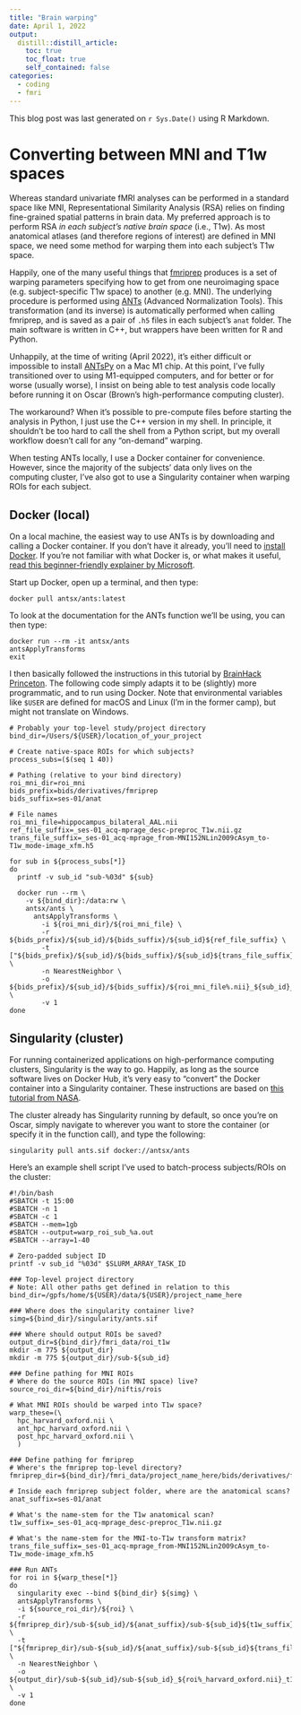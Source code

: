 ```yaml
---
title: "Brain warping"
date: April 1, 2022
output:
  distill::distill_article:
    toc: true
    toc_float: true
    self_contained: false
categories:
  - coding
  - fmri
---
```


This blog post was last generated on `r Sys.Date()` using R Markdown.

# Converting between MNI and T1w spaces

Whereas standard univariate fMRI analyses can be performed in a standard space like MNI, Representational Similarity Analysis (RSA) relies on finding fine-grained spatial patterns in brain data. My preferred approach is to perform RSA *in each subject's native brain space* (i.e., T1w). As most anatomical atlases (and therefore regions of interest) are defined in MNI space, we need some method for warping them into each subject's T1w space.

Happily, one of the many useful things that [fmriprep](https://fmriprep.org/) produces is a set of warping parameters specifying how to get from one neuroimaging space (e.g. subject-specific T1w space) to another (e.g. MNI). The underlying procedure is performed using [ANTs](https://github.com/ANTsX/ANTs) (Advanced Normalization Tools). This transformation (and its inverse) is automatically performed when calling fmriprep, and is saved as a pair of `.h5` files in each subject's `anat` folder. The main software is written in C++, but wrappers have been written for R and Python.

Unhappily, at the time of writing (April 2022), it's either difficult or impossible to install [ANTsPy](https://github.com/ANTsX/ANTsPy) on a Mac M1 chip. At this point, I've fully transitioned over to using M1-equipped computers, and for better or for worse (usually worse), I insist on being able to test analysis code locally before running it on Oscar (Brown's high-performance computing cluster).

The workaround? When it's possible to pre-compute files before starting the analysis in Python, I just use the C++ version in my shell. In principle, it shouldn't be too hard to call the shell from a Python script, but my overall workflow doesn't call for any "on-demand" warping.

When testing ANTs locally, I use a Docker container for convenience. However, since the majority of the subjects' data only lives on the computing cluster, I've also got to use a Singularity container when warping ROIs for each subject.

## Docker (local)

On a local machine, the easiest way to use ANTs is by downloading and calling a Docker container. If you don't have it already, you'll need to [install Docker](https://www.docker.com/products/personal/). If you're not familiar with what Docker is, or what makes it useful, [read this beginner-friendly explainer by Microsoft](https://docs.microsoft.com/en-us/dotnet/architecture/microservices/container-docker-introduction/docker-defined).

Start up Docker, open up a terminal, and then type:

```verbatim
docker pull antsx/ants:latest
```

To look at the documentation for the ANTs function we'll be using, you can then type:

```verbatim
docker run --rm -it antsx/ants
antsApplyTransforms
exit
```

I then basically followed the instructions in this tutorial by [BrainHack Princeton](https://brainhack-princeton.github.io/handbook/content_pages/04-03-registration.html). The following code simply adapts it to be (slightly) more programmatic, and to run using Docker. Note that environmental variables like `$USER` are defined for macOS and Linux (I'm in the former camp), but might not translate on Windows.

```verbatim
# Probably your top-level study/project directory
bind_dir=/Users/${USER}/location_of_your_project

# Create native-space ROIs for which subjects?
process_subs=($(seq 1 40))

# Pathing (relative to your bind directory)
roi_mni_dir=roi_mni
bids_prefix=bids/derivatives/fmriprep
bids_suffix=ses-01/anat

# File names
roi_mni_file=hippocampus_bilateral_AAL.nii
ref_file_suffix=_ses-01_acq-mprage_desc-preproc_T1w.nii.gz
trans_file_suffix=_ses-01_acq-mprage_from-MNI152NLin2009cAsym_to-T1w_mode-image_xfm.h5

for sub in ${process_subs[*]}
do
  printf -v sub_id "sub-%03d" ${sub}

  docker run --rm \
    -v ${bind_dir}:/data:rw \
    antsx/ants \
      antsApplyTransforms \
        -i ${roi_mni_dir}/${roi_mni_file} \
        -r ${bids_prefix}/${sub_id}/${bids_suffix}/${sub_id}${ref_file_suffix} \
        -t ["${bids_prefix}/${sub_id}/${bids_suffix}/${sub_id}${trans_file_suffix}",0] \
        -n NearestNeighbor \
        -o ${bids_prefix}/${sub_id}/${bids_suffix}/${roi_mni_file%.nii}_${sub_id}_T1w.nii \
        -v 1
done
```

## Singularity (cluster)

For running containerized applications on high-performance computing clusters, Singularity is the way to go. Happily, as long as the source software lives on Docker Hub, it's very easy to "convert" the Docker container into a Singularity container. These instructions are based on [this tutorial from NASA](https://www.nas.nasa.gov/hecc/support/kb/converting-docker-images-to-singularity-for-use-on-pleiades_643.html).

The cluster already has Singularity running by default, so once you're on Oscar, simply navigate to wherever you want to store the container (or specify it in the function call), and type the following:

```verbatim
singularity pull ants.sif docker://antsx/ants
```

Here's an example shell script I've used to batch-process subjects/ROIs on the cluster:

```verbatim
#!/bin/bash
#SBATCH -t 15:00
#SBATCH -n 1
#SBATCH -c 1
#SBATCH --mem=1gb
#SBATCH --output=warp_roi_sub_%a.out
#SBATCH --array=1-40

# Zero-padded subject ID
printf -v sub_id "%03d" $SLURM_ARRAY_TASK_ID

### Top-level project directory
# Note: All other paths get defined in relation to this
bind_dir=/gpfs/home/${USER}/data/${USER}/project_name_here

### Where does the singularity container live?
simg=${bind_dir}/singularity/ants.sif

### Where should output ROIs be saved?
output_dir=${bind_dir}/fmri_data/roi_t1w
mkdir -m 775 ${output_dir}
mkdir -m 775 ${output_dir}/sub-${sub_id}

### Define pathing for MNI ROIs
# Where do the source ROIs (in MNI space) live?
source_roi_dir=${bind_dir}/niftis/rois

# What MNI ROIs should be warped into T1w space?
warp_these=(\
  hpc_harvard_oxford.nii \
  ant_hpc_harvard_oxford.nii \
  post_hpc_harvard_oxford.nii \
  )

### Define pathing for fmriprep
# Where's the fmriprep top-level directory?
fmriprep_dir=${bind_dir}/fmri_data/project_name_here/bids/derivatives/fmriprep

# Inside each fmriprep subject folder, where are the anatomical scans?
anat_suffix=ses-01/anat

# What's the name-stem for the T1w anatomical scan?
t1w_suffix=_ses-01_acq-mprage_desc-preproc_T1w.nii.gz

# What's the name-stem for the MNI-to-T1w transform matrix?
trans_file_suffix=_ses-01_acq-mprage_from-MNI152NLin2009cAsym_to-T1w_mode-image_xfm.h5

### Run ANTs
for roi in ${warp_these[*]}
do
  singularity exec --bind ${bind_dir} ${simg} \
  antsApplyTransforms \
  -i ${source_roi_dir}/${roi} \
  -r ${fmriprep_dir}/sub-${sub_id}/${anat_suffix}/sub-${sub_id}${t1w_suffix} \
  -t ["${fmriprep_dir}/sub-${sub_id}/${anat_suffix}/sub-${sub_id}${trans_file_suffix}",0] \
  -n NearestNeighbor \
  -o ${output_dir}/sub-${sub_id}/sub-${sub_id}_${roi%_harvard_oxford.nii}_t1w.nii \
  -v 1
done
```
